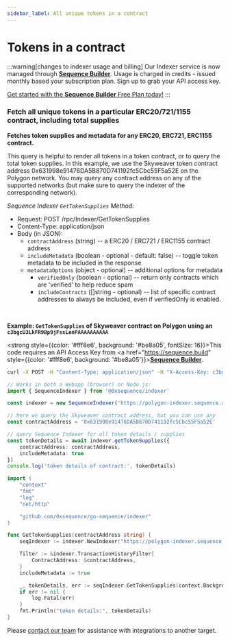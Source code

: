 ```yaml
---
sidebar_label: All unique tokens in a contract
---
```




# Tokens in a contract

:::warning[changes to indexer usage and billing]
Our Indexer service is now managed through **[Sequence Builder](https://sequence.build/landing)**. Usage is charged in credits - issued monthly based your subscription plan. Sign up to grab your API access key. 

[Get started with the **Sequence Builder** Free Plan today!](https://sequence.build/landing)
:::

### Fetch all unique tokens in a particular ERC20/721/1155 contract, including total supplies

**Fetches token supplies and metadata for any ERC20, ERC721, ERC1155 contract.**

This query is helpful to render all tokens in a token contract, or to query the total token supplies.
In this example, we use the Skyweaver token contract address 0x631998e91476DA5B870D741192fc5Cbc55F5a52E
on the Polygon network. You may query any contract address on any of the supported networks (but make
sure to query the indexer of the corresponding network).


*Sequence Indexer `GetTokenSupplies` Method:*

* Request: POST /rpc/Indexer/GetTokenSupplies
* Content-Type: application/json
* Body (in JSON):
	* `contractAddress` (string) -- a ERC20 / ERC721 / ERC1155 contract address
	* `includeMetadata` (boolean - optional - default: false) -- toggle token metadata to be included in the response
	* `metadataOptions` (object - optional) -- additional options for metadata
		- `verifiedOnly` (boolean - optional) -- return only contracts which are 'verified' to help reduce spam
		- `includeContracts` ([]string - optional) -- list of specific contract addresses to always be included, even if verifiedOnly is enabled.


<br />

**Example: `GetTokenSupplies` of Skyweaver contract on Polygon using an `c3bgcU3LkFR9Bp9jFssLenPAAAAAAAAAA`**

<strong style={{color: '#fff8e6', background: '#be8a05', fontSize: 16}}>This code requires an API Access Key from <a href="https://sequence.build" style={{color: '#fff8e6', background: '#be8a05'}}><u>**Sequence Builder**</u></a>.</strong>
<Tabs>
<TabItem value="curl" label="curl">

```bash class=wrap
curl -X POST -H "Content-Type: application/json" -H "X-Access-Key: c3bgcU3LkFR9Bp9jFssLenPAAAAAAAAAA" https://polygon-indexer.sequence.app/rpc/Indexer/GetTokenSupplies -d '{ "contractAddress": "0x631998e91476DA5B870D741192fc5Cbc55F5a52E", "includeMetadata": true }'
```

</TabItem>
<TabItem value="js" label="Javascript / Typescript">

```ts
// Works in both a Webapp (browser) or Node.js:
import { SequenceIndexer } from '@0xsequence/indexer'

const indexer = new SequenceIndexer('https://polygon-indexer.sequence.app', 'c3bgcU3LkFR9Bp9jFssLenPAAAAAAAAAA')

// here we query the Skyweaver contract address, but you can use any
const contractAddress = '0x631998e91476DA5B870D741192fc5Cbc55F5a52E'

// query Sequence Indexer for all token details / supplies
const tokenDetails = await indexer.getTokenSupplies({
	contractAddress: contractAddress,
	includeMetadata: true
})
console.log('token details of contract:', tokenDetails)
```

</TabItem>
<TabItem value="golang" label="Go">

```go
import (
	"context"
	"fmt"
	"log"
	"net/http"

	"github.com/0xsequence/go-sequence/indexer"
)

func GetTokenSupplies(contractAddress string) {
	seqIndexer := indexer.NewIndexer("https://polygon-indexer.sequence.app", "c3bgcU3LkFR9Bp9jFssLenPAAAAAAAAAA")

	filter := &indexer.TransactionHistoryFilter{
		ContractAddress: &contractAddress,
	}
	includeMetadata := true

	_, tokenDetails, err := seqIndexer.GetTokenSupplies(context.Background(), filter, nil, &includeMetadata)
	if err != nil {
		log.Fatal(err)
	}
	fmt.Println("token details:", tokenDetails)
}
```

</TabItem>
<TabItem value="other" label="Other">

Please [contact our team](/support) for assistance with integrations to another target.

</TabItem>
</Tabs>